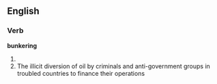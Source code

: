 ==English==

===Verb===
'''bunkering'''

# {{present participle of|[[bunker]]}}
# The illicit diversion of oil by criminals and anti-government groups in troubled countries to finance their operations